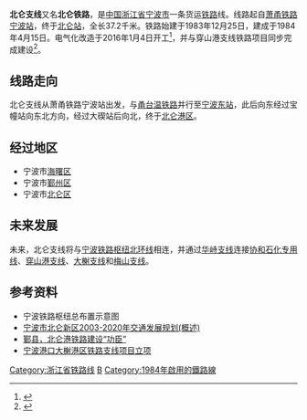 {{Infobox rail system-route
|rail_name=北仑支线
|other_name=
|name_bgcolor=
|min_width=
|box_width=
|style=
|banner_color=
|sec_banner_color=
|third_banner_color=
|logo_filename=
|logo_width=
|logo_bgcolor=
|logo_alt=
|logo_note=
|image=Beilun Railway section in Xiapu District.JPG
|imageSize=
|caption=霞浦街道内的北仑铁路
|code_name=
|locale={{CHN}}[[浙江省|浙江省]][[宁波市|宁波市]]
|service_type=[[货物列车|货运铁路]]
|status=营运中
|network=
|stations=
|start=[[宁波站|宁波站]]、[[北仑站|北仑站]]
|lines=1（[[单线铁路|单线铁路]]）
|main_route=
|secondary_route=
|branch_route=
|standard=
|character=
|other_systems=
|main_stations=
|constructor=
|system_length=37.2 km
|length_in_operation=
|total_length=
|tracklength=
|track=
|average_station_distance=
|max_speed=100<ref>{{Cite web |url=http://news.eastday.com/eastday/13news/auto/news/csj/20190724/u7ai8710854.html |title=北仑支线铁路改线通车运行 |accessdate=2020-07-06 |archive-date=2020-07-06 |archive-url=https://web.archive.org/web/20200706084728/http://news.eastday.com/eastday/13news/auto/news/csj/20190724/u7ai8710854.html |dead-url=no }}</ref>
|orbital_plane=
|track_gauge={{standard gauge}}（[[标准轨|标准轨]]）
|distance_between_mainlines=
|min_radius=
|max_grade=
|elevation=
|control=
|block_signal=
|electrified=
|rollingstock=
|fleet_size=
|begin_operation=1984年4月15日
|end_operation=
|operation_note=
|open_operation=
|time_first=
|time_last=
|ridership=
|owner=
|operator=[[上海铁路局|上海铁路局]]
|franchise=
|hq=
|key_person=
|website=
|route_map={{bs-map|inline=1|map=
CONTg~~ ~~ ~~ ~~{{rmri|u}} [[萧甬铁路|萧甬铁路]]往[[庄桥站_(宁波市)|庄桥]]
BHF~~0~~[[宁波站|宁波]]
hKRZWae~~ ~~ ~~ ~~[[奉化江大桥|奉化江大桥]]
HST~~5~~[[宁波东站|宁波东]]
CONTgq\ABZgr+r\~~ ~~ ~~ ~~{{rmri|l}} [[甬台温铁路|甬台温铁路]]、[[宁波铁路枢纽北环线|宁波北环线]]往[[云龙站_(甬台温铁路)|云龙]]
\BST\~~ ~~[[邱隘站_(铁路)|邱隘]]
\\eABZgl\exSTR2+r\exSTRc3
\\\\ABZgl+l\STRq!~exSTRc1\eKRZq2+4u\STRq!~exSTRc3\CONTfq~~ ~~ ~~ ~~{{rmri|r}} [[宁波铁路枢纽北环线|宁波北环线]]往[[沈家站|沈家]]
\\\\STR\\exSTRc1\exSTRl+4\exCONTfq~~ ~~ ~~ ~~{{rmri|r}} [[甬舟铁路|甬舟铁路]]往[[舟山站|舟山]]
BST
uCONTg\STR\~~ ~~ ~~ ~~[[宁波轨道交通1号线|宁波轨道交通1号线]]联络线
uKDSTaq\xmABZqr\eABZgr\\~~ ~~[[宁波中车产业基地|宁波中车产业基地]]
eDST~~ ~~[[宁波铁路集装箱中心站|邬隘]]
BST~~29~~[[大碶站_(铁路)|大碶]]
CONTgq\ABZgr\~~ ~~ ~~ ~~{{rmri|l}} [[穿山港支线|穿山港支线]]往[[柴桥站|柴桥]]
DST~~37~~[[北仑站|北仑]]
KBSTe~~ ~~[[北仑港站|北仑港]]
}}
}}
'''北仑支线'''又名'''北仑铁路'''，是[[中国|中国]][[浙江省|浙江省]][[宁波市|宁波市]]一条货运[[铁路|铁路]]线。线路起自[[萧甬铁路|萧甬铁路]][[宁波站|宁波站]]，终于[[北仑站|北仑站]]，全长37.2千米。铁路始建于1983年12月25日，建成于1984年4月15日。电气化改造于2016年1月4日开工<ref>{{cite web | url=http://zjnews.zjol.com.cn/system/2016/01/04/020976012.shtml | title=宁波穿山港铁路支线开工 同时启动北仑支线电气化改造 | publisher=浙江在线 | date=2016-01-04 | author=胡昊 | access-date=2020-01-31 | archive-url=https://web.archive.org/web/20190307053943/http://zjnews.zjol.com.cn/system/2016/01/04/020976012.shtml | archive-date=2019-03-07 | dead-url=no }}</ref>，并与穿山港支线铁路项目同步完成建设<ref>{{Cite web|title=铁海联运直通港口！宁波穿山港铁路明日开通-新闻中心-中国宁波网|url=http://news.cnnb.com.cn/system/2019/12/25/030112348.shtml|accessdate=2019-12-25|author=|date=2019-12-25|format=|work=中国宁波网|publisher=|language=|archive-url=https://web.archive.org/web/20191225150336/http://news.cnnb.com.cn/system/2019/12/25/030112348.shtml|archive-date=2019-12-25|dead-url=no}}</ref>。

== 线路走向 ==
北仑支线从萧甬铁路宁波站出发，与[[甬台温铁路|甬台温铁路]]并行至[[宁波东站|宁波东站]]，此后向东经过宝幢站向东北方向，经过大碶站后向北，终于[[北仑港|北仑港区]]。

== 经过地区 ==
*宁波市[[海曙区|海曙区]]
*宁波市[[鄞州区|鄞州区]]
*宁波市[[北仑区|北仑区]]

== 未来发展 ==
未来，北仑支线将与[[宁波铁路枢纽北环线|宁波铁路枢纽北环线]]相连，并通过[[华峙支线|华峙支线]]连接[[协和石化专用线|协和石化专用线]]、[[穿山港支线|穿山港支线]]、[[大榭支线|大榭支线]]和[[梅山支线|梅山支线]]。

== 参考资料 ==
{{reflist}}
*宁波铁路枢纽总布置示意图
*[http://www.bl.gov.cn/dynamic/fzgh/html/2009/11/16/975.shtml 宁波市北仑新区2003-2020年交通发展规划(概述)]{{dead link|date=2017年11月 |bot=InternetArchiveBot |fix-attempted=yes }}
*[http://yzsz.nbyz.gov.cn/art/2010/6/8/art_9127_233218.html 鄞县，北仑港铁路建设“功臣”]{{dead link|date=2017年11月 |bot=InternetArchiveBot |fix-attempted=yes }}
*[http://blnews.cnnb.com.cn/gb/node2/node342/node631/node632/userobject7ai96604.html 宁波港口大榭港区铁路支线项目立项]{{dead link|date=2017年11月 |bot=InternetArchiveBot |fix-attempted=yes }}

{{北仑支线|nocat}}
{{中国铁路}}

[[Category:浙江省铁路线|Category:浙江省铁路线]]
[[Category:宁波交通|B]]
[[Category:1984年啟用的鐵路線|Category:1984年啟用的鐵路線]]